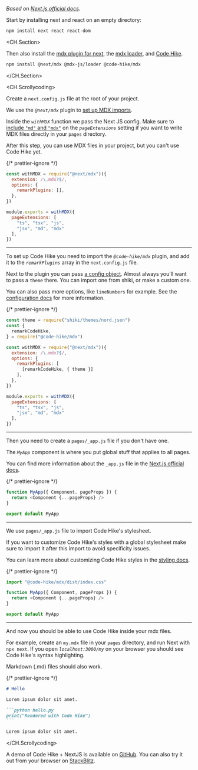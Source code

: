 _Based on [Next.js official docs](https://nextjs.org/docs/advanced-features/using-mdx)._

Start by installing next and react on an empty directory:

```bash
npm install next react react-dom
```

<CH.Section>

Then also install the [mdx plugin for next](focus://1[13:21]), the [mdx loader](focus://1[23:36]), and [Code Hike](focus://1[38:56]).

```bash
npm install @next/mdx @mdx-js/loader @code-hike/mdx
```

</CH.Section>

<div style={{ height: "0.5em" }} />

<CH.Scrollycoding>

Create a `next.config.js` file at the root of your project.

We use the _`@next/mdx`_ plugin to [set up MDX imports](focus://1:6,8,13).

Inside the _`withMDX`_ function we pass the Next JS config. Make sure to [include `"md"` and `"mdx"`](focus://9,11[12:22],12) on the _`pageExtensions`_ setting if you want to write MDX files directly in your `pages` directory.

After this step, you can use MDX files in your project, but you can't use Code Hike yet.

{/* prettier-ignore */}
```js next.config.js
const withMDX = require("@next/mdx")({
  extension: /\.mdx?$/,
  options: {
    remarkPlugins: [],
  },
})

module.exports = withMDX({
  pageExtensions: [
    "ts", "tsx", "js", 
    "jsx", "md", "mdx"
  ],
})
```

---

To set up Code Hike you need to import the _`@code-hike/mdx`_ plugin, and add it to the _`remarkPlugins`_ array in the `next.config.js` file.

Next to the plugin you can pass [a config object](focus://10[24:32]). Almost always you'll want to pass a `theme` there. You can import one from shiki, or make a custom one.

You can also pass more options, like `lineNumbers` for example. See the [configuration docs](/docs/configuration) for more information.

{/* prettier-ignore */}
```js next.config.js focus=1:4,9:11
const theme = require("shiki/themes/nord.json")
const {
  remarkCodeHike,
} = require("@code-hike/mdx")

const withMDX = require("@next/mdx")({
  extension: /\.mdx?$/,
  options: {
    remarkPlugins: [
      [remarkCodeHike, { theme }]
    ],
  },
})

module.exports = withMDX({
  pageExtensions: [
    "ts", "tsx", "js", 
    "jsx", "md", "mdx"
  ],
})
```

---

Then you need to create a `pages/_app.js` file if you don't have one.

The _`MyApp`_ component is where you put global stuff that applies to all pages.

You can find more information about the `_app.js` file in the [Next.js official docs](https://nextjs.org/docs/advanced-features/custom-app).

{/* prettier-ignore */}
```js pages/_app.js
function MyApp({ Component, pageProps }) {
  return <Component {...pageProps} />
}

export default MyApp
```

---

We use `pages/_app.js` file to import Code Hike's stylesheet.

If you want to customize Code Hike's styles with a global stylesheet make sure to import it after this import to avoid specificity issues.

You can learn more about customizing Code Hike styles in the [styling docs](/docs/styling).

{/* prettier-ignore */}
```js pages/_app.js focus=1
import "@code-hike/mdx/dist/index.css"

function MyApp({ Component, pageProps }) {
  return <Component {...pageProps} />
}

export default MyApp
```

---

And now you should be able to use Code Hike inside your mdx files.

For example, create an `my.mdx` file in your `pages` directory, and run Next with `npx next`. If you open _`localhost:3000/my`_ on your browser you should see Code Hike's syntax highlighting.

Markdown (.md) files should also work.

{/* prettier-ignore */}
~~~md pages/my.mdx
# Hello

Lorem ipsum dolor sit amet.

```python hello.py
print("Rendered with Code Hike")
```

Lorem ipsum dolor sit amet.
~~~

</CH.Scrollycoding>

<div style={{ height: 20 }} />

A demo of Code Hike + NextJS is available on [GitHub](https://github.com/code-hike/codehike/tree/main/examples/nextjs). You can also try it out from your browser on [StackBlitz](https://stackblitz.com/github/code-hike/codehike/tree/main/examples/nextjs?file=pages%2Findex.mdx).

<div style={{ height: 200 }} />
